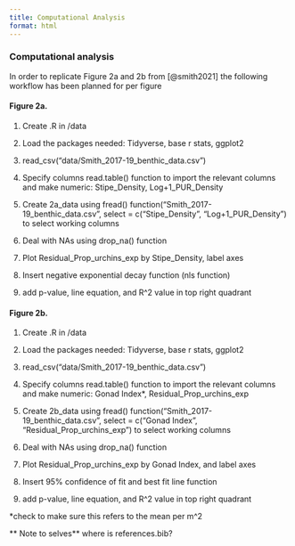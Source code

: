 ```yaml
---
title: Computational Analysis
format: html
---
```


### **Computational analysis**

In order to replicate Figure 2a and 2b from [@smith2021] the following workflow has been planned for per figure

#### Figure 2a.

1.  Create .R in /data

2.  Load the packages needed: Tidyverse, base r stats, ggplot2

3.  read_csv("data/Smith_2017-19_benthic_data.csv")

4.  Specify columns read.table() function to import the relevant columns and make numeric: Stipe_Density, Log+1_PUR_Density

5.  Create 2a_data using fread() function("Smith_2017-19_benthic_data.csv", select = c("Stipe_Density", "Log+1_PUR_Density") to select working columns

6.  Deal with NAs using drop_na() function

7.  Plot Residual_Prop_urchins_exp by Stipe_Density, label axes

8.  Insert negative exponential decay function (nls function)

9.  add p-value, line equation, and R\^2 value in top right quadrant

#### Figure 2b.

1.  Create .R in /data

2.  Load the packages needed: Tidyverse, base r stats, ggplot2

3.  read_csv("data/Smith_2017-19_benthic_data.csv")

4.  Specify columns read.table() function to import the relevant columns and make numeric: Gonad Index\*, Residual_Prop_urchins_exp

5.  Create 2b_data using fread() function("Smith_2017-19_benthic_data.csv", select = c("Gonad Index", "Residual_Prop_urchins_exp") to select working columns

6.  Deal with NAs using drop_na() function

7.  Plot Residual_Prop_urchins_exp by Gonad Index, and label axes

8.  Insert 95% confidence of fit and best fit line function

9.  add p-value, line equation, and R\^2 value in top right quadrant

\*check to make sure this refers to the mean per m\^2

\*\* Note to selves\*\* where is references.bib?
